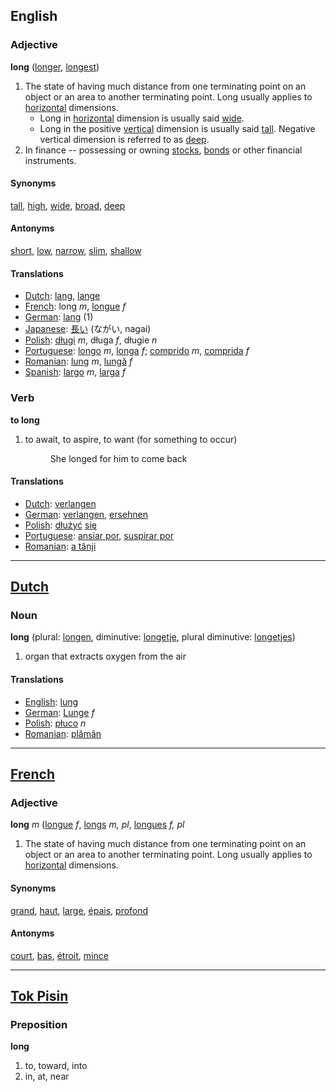==English==
===Adjective===

'''long''' ([[longer]], [[longest]])

#The state of having much distance from one terminating point on an object or an area to another terminating point.  Long usually applies to [[horizontal]] dimensions.
#*Long in [[horizontal]] dimension is usually said [[wide]].
#*Long in the positive [[vertical]] dimension is usually said [[tall]].  Negative vertical dimension is referred to as [[deep]].
# In finance -- possessing or owning [[stocks]], [[bonds]] or other financial instruments.

====Synonyms====
[[tall]], [[high]], [[wide]], [[broad]], [[deep]]

====Antonyms====
[[short]], [[low]], [[narrow]], [[slim]], [[shallow]]

====Translations====
*[[Dutch]]: [[lang]], [[lange]]
*[[French]]: long ''m'', [[longue]] ''f''
*[[German]]: [[lang]] (1)
*[[Japanese]]: [[長い]] (ながい, nagai)
*[[Polish]]: [[długi]] ''m'', długa ''f'', długie ''n''
*[[Portuguese]]: [[longo]] ''m'', [[longa]] ''f''; [[comprido]] ''m'', [[comprida]] ''f''
*[[Romanian]]: [[lung]] ''m'', [[lungă]] ''f''
*[[Spanish]]: [[largo]] ''m'', [[larga]] ''f''

===Verb===
'''to long'''

#to await, to aspire, to want (for something to occur)
#:She longed for him to come back

====Translations====
*[[Dutch]]: [[verlangen]]
*[[German]]: [[verlangen]], [[ersehnen]]
*[[Polish]]: [[dłużyć]] [[się]]
*[[Portuguese]]: [[ansiar por]], [[suspirar por]]
*[[Romanian]]: [[a tânji]]
----

==[[Dutch]]==
===Noun===

'''long''' (plural: [[longen]], diminutive: [[longetje]], plural diminutive: [[longetjes]])

#organ that extracts oxygen from the air

====Translations====
*[[English]]: [[lung]]
*[[German]]: [[Lunge]] ''f''
*[[Polish]]: [[płuco]] ''n''
*[[Romanian]]: [[plămân]]
----

==[[French]]==
===Adjective===

'''long''' ''m'' ([[longue]] ''f'', [[longs]] ''m, pl'', [[longues]] ''f, pl''

#The state of having much distance from one terminating point on an object or an area to another terminating point.  Long usually applies to [[horizontal]] dimensions.

====Synonyms====
[[grand]], [[haut]], [[large]], [[épais]], [[profond]]

====Antonyms====
[[court]], [[bas]], [[étroit]], [[mince]]

----
==[[Tok Pisin]]==
===Preposition===

'''long'''

#to, toward, into
#in, at, near